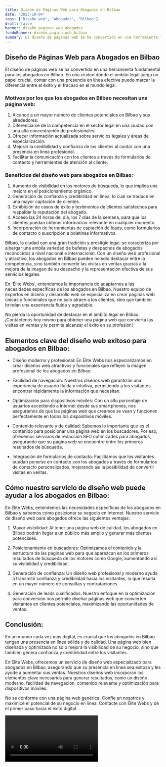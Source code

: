 ```yaml
---
title: Diseño de Páginas Web para Abogados en Bilbao
date: "2023-10-04"
tags: ["Diseño web", "Abogados", "Bilbao"]
draft: false
banner: diseño_paginas_web_abogados
fondoBanner: diseño_pagina_web_bilbao
summary: El diseño de páginas web se ha convertido en una herramienta fundamental para los abogados en Bilbao. En una ciudad donde el ámbito legal juega un papel crucial, contar con una presencia en línea efectiva puede marcar la diferencia entre el éxito y el fracaso en el mundo legal.
---
```



## Diseño de Páginas Web para Abogados en Bilbao

El diseño de páginas web se ha convertido en una herramienta fundamental para los abogados en Bilbao. En una ciudad donde el ámbito legal juega un papel crucial, contar con una presencia en línea efectiva puede marcar la diferencia entre el éxito y el fracaso en el mundo legal.

### Motivos por los que los abogados en Bilbao necesitan una página web:

1. Alcance a un mayor número de clientes potenciales en Bilbao y sus alrededores.
2. Diferenciarse de la competencia en el sector legal en una ciudad con una alta concentración de profesionales.
3. Ofrecer información actualizada sobre servicios legales y áreas de especialización.
4. Mejorar la credibilidad y confianza de los clientes al contar con una presencia en línea profesional.
5. Facilitar la comunicación con los clientes a través de formularios de contacto y herramientas de atención al cliente.

### Beneficios del diseño web para abogados en Bilbao:

1. Aumento de visibilidad en los motores de búsqueda, lo que implica una mejora en el posicionamiento orgánico.
2. Generación de confianza y credibilidad en línea, lo cual se traduce en una mayor captación de clientes.
3. Exhibición de casos de éxito y testimonios de clientes satisfechos para respaldar la reputación del abogado.
4. Acceso las 24 horas del día, los 7 días de la semana, para que los clientes puedan obtener información relevante en cualquier momento.
5. Incorporación de herramientas de captación de leads, como formularios de contacto o suscripción a boletines informativos.

Bilbao, la ciudad con una gran tradición y prestigio legal, se caracteriza por albergar una amplia variedad de bufetes y despachos de abogados reconocidos a nivel nacional e internacional. Con un diseño web profesional y atractivo, los abogados en Bilbao pueden no solo destacar entre la competencia, sino también convertir las visitas en ventas gracias a la mejora de la imagen de su despacho y la representación efectiva de sus servicios legales.

En 'Élite Webs', entendemos la importancia de adaptarnos a las necesidades específicas de los abogados en Bilbao. Nuestro equipo de expertos en diseño y desarrollo web se especializa en crear páginas web únicas y funcionales que no solo atraen a los clientes, sino que también brindan una experiencia fluida y agradable.

No pierda la oportunidad de destacar en el ámbito legal en Bilbao. ¡Contáctenos hoy mismo para obtener una página web que convierta las visitas en ventas y le permita alcanzar el éxito en su profesión!

<GifSeo />

<Cta />

## Elementos clave del diseño web exitoso para abogados en Bilbao:

- Diseño moderno y profesional: En Élite Webs nos especializamos en crear diseños web atractivos y funcionales que reflejen la imagen profesional de los abogados en Bilbao.

- Facilidad de navegación: Nuestros diseños web garantizan una experiencia de usuario fluida y intuitiva, permitiendo a los visitantes encontrar rápidamente la información que necesitan.

- Optimización para dispositivos móviles: Con un alto porcentaje de usuarios accediendo a Internet desde sus smartphones, nos aseguramos de que las páginas web que creamos se vean y funcionen perfectamente en todos los dispositivos móviles.

- Contenido relevante y de calidad: Sabemos lo importante que es el contenido para posicionar una página web en los buscadores. Por eso, ofrecemos servicios de redacción SEO optimizados para abogados, asegurando que su página web se encuentre entre los primeros resultados de búsqueda.

- Integración de formularios de contacto: Facilitamos que los visitantes puedan ponerse en contacto con los abogados a través de formularios de contacto personalizados, mejorando así la posibilidad de convertir visitas en ventas.

## Cómo nuestro servicio de diseño web puede ayudar a los abogados en Bilbao:

En Élite Webs, entendemos las necesidades específicas de los abogados en Bilbao y sabemos cómo posicionar su negocio en Internet. Nuestro servicio de diseño web para abogados ofrece las siguientes ventajas:

1. Mayor visibilidad: Al tener una página web de calidad, los abogados en Bilbao podrán llegar a un público más amplio y generar más clientes potenciales.

2. Posicionamiento en buscadores: Optimizamos el contenido y la estructura de las páginas web para que aparezcan en los primeros resultados de búsqueda de los motores como Google, aumentando así su visibilidad y credibilidad.

3. Generación de confianza: Un diseño web profesional y moderno ayuda a transmitir confianza y credibilidad hacia los visitantes, lo que resulta en un mayor número de consultas y contrataciones.

4. Generación de leads cualificados: Nuestro enfoque en la optimización para conversión nos permite diseñar páginas web que convierten visitantes en clientes potenciales, maximizando las oportunidades de ventas.

## Conclusión:

En un mundo cada vez más digital, es crucial que los abogados en Bilbao tengan una presencia en línea sólida y de calidad. Una página web bien diseñada y optimizada no solo mejora la visibilidad de su negocio, sino que también genera confianza y credibilidad entre los visitantes.

En Élite Webs, ofrecemos un servicio de diseño web especializado para abogados en Bilbao, asegurando que su presencia en línea sea exitosa y les ayude a aumentar sus ventas. Nuestros diseños web incorporan los elementos clave necesarios para generar resultados, como un diseño moderno, facilidad de navegación, contenido relevante y optimización para dispositivos móviles.

No se conforme con una página web genérica. Confíe en nosotros y maximice el potencial de su negocio en línea. Contacte con Élite Webs y dé el primer paso hacia el éxito digital.

<Video />

<CtaBot job="Abogados" city="Bilbao" />

<Gmaps query="Bilbao+españa+maps" />
